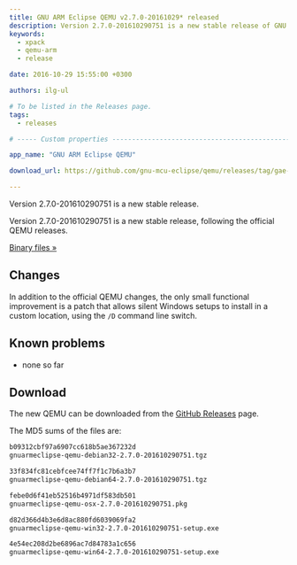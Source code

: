 ```yaml
---
title: GNU ARM Eclipse QEMU v2.7.0-20161029* released
description: Version 2.7.0-201610290751 is a new stable release of GNU ARM Eclipse QEMU.
keywords:
  - xpack
  - qemu-arm
  - release

date: 2016-10-29 15:55:00 +0300

authors: ilg-ul

# To be listed in the Releases page.
tags:
  - releases

# ----- Custom properties -----------------------------------------------------

app_name: "GNU ARM Eclipse QEMU"

download_url: https://github.com/gnu-mcu-eclipse/qemu/releases/tag/gae-2.7.0-20161029/

---
```


<head><title>{frontMatter.title}</title></head>
<head><meta property="og:title" content={frontMatter.title} /></head>

Version 2.7.0-201610290751 is a new stable release.

<!-- truncate -->

Version 2.7.0-201610290751 is a new stable release, following the official QEMU releases.

<!-- truncate -->

<p><a href={frontMatter.download_url}>Binary files »</a></p>

## Changes

In addition to the official QEMU changes, the only small functional improvement is a patch that allows silent Windows setups to install in a custom location, using the `/D` command line switch.

## Known problems

* none so far

## Download

The new QEMU can be downloaded from the <a href={frontMatter.download_url}>GitHub Releases</a> page.

The MD5 sums of the files are:

```txt
b09312cbf97a6907cc618b5ae367232d
gnuarmeclipse-qemu-debian32-2.7.0-201610290751.tgz

33f834fc81cebfcee74ff7f1c7b6a3b7
gnuarmeclipse-qemu-debian64-2.7.0-201610290751.tgz

febe0d6f41eb52516b4971df583db501
gnuarmeclipse-qemu-osx-2.7.0-201610290751.pkg

d82d366d4b3e6d8ac880fd6039069fa2
gnuarmeclipse-qemu-win32-2.7.0-201610290751-setup.exe

4e54ec208d2be6896ac7d84783a1c656
gnuarmeclipse-qemu-win64-2.7.0-201610290751-setup.exe
```
